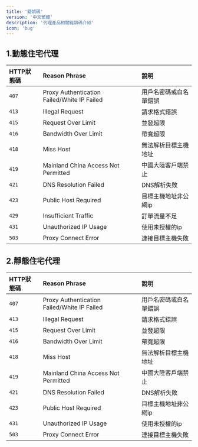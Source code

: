 ```yaml
---
title: '錯誤碼'
version: '中文繁體'
description: '代理產品相關錯誤碼介紹'
icon: 'bug'
---
```


## 1.動態住宅代理
| HTTP狀態碼   | Reason Phrase| 說明    |
|:-----------  |:-----------------|:---------|
|`407` |Proxy Authentication Failed/White IP Failed|用戶名密碼或白名單錯誤|
|`413` |Illegal Request|請求格式錯誤|
|`415` |Request Over Limit|並發超限|
|`416` |Bandwidth Over Limit|帶寬超限|
|`418` |Miss Host|無法解析目標主機地址|
|`419` |Mainland China Access Not Permitted|中國大陸客戶端禁止|
|`421` |DNS Resolution Failed|DNS解析失敗|
|`423` |Public Host Required|目標主機地址非公網ip|
|`429` |Insufficient Traffic|訂單流量不足|
|`431` |Unauthorized IP Usage|使用未授權的ip|
|`503` |Proxy Connect Error|連接目標主機失敗|

## 2.靜態住宅代理
| HTTP狀態碼   | Reason Phrase| 說明    |
|:----------- |:-----------------|:---------|
|`407`|Proxy Authentication Failed/White IP Failed|用戶名密碼或白名單錯誤|
|`413` |Illegal Request|請求格式錯誤|
|`415` |Request Over Limit|並發超限|
|`416` |Bandwidth Over Limit|帶寬超限|
|`418` |Miss Host|無法解析目標主機地址|
|`419` |Mainland China Access Not Permitted|中國大陸客戶端禁止|
|`421` |DNS Resolution Failed|DNS解析失敗|
|`423` |Public Host Required|目標主機地址非公網ip|
|`431` |Unauthorized IP Usage|使用未授權的ip|
|`503` |Proxy Connect Error|連接目標主機失敗|